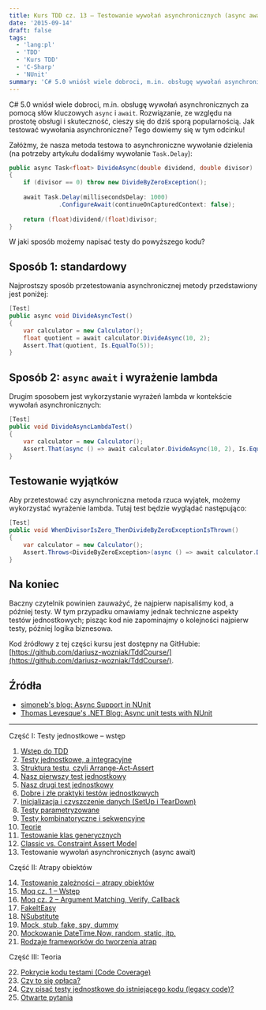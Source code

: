 ```yaml
---
title: Kurs TDD cz. 13 — Testowanie wywołań asynchronicznych (async await)
date: '2015-09-14'
draft: false
tags:
  - 'lang:pl'
  - 'TDD'
  - 'Kurs TDD'
  - 'C-Sharp'
  - 'NUnit'
summary: 'C# 5.0 wniósł wiele dobroci, m.in. obsługę wywołań asynchronicznych za pomocą słów kluczowych async i await. Rozwiązanie, ze względu na prostotę obsługi i skuteczność, cieszy się do dziś sporą popularnością. Jak testować wywołania asynchroniczne? Tego dowiemy się w tym odcinku!'
---
```


C# 5.0 wniósł wiele dobroci, m.in. obsługę wywołań asynchronicznych za pomocą słów kluczowych `async` i `await`. Rozwiązanie, ze względu na prostotę obsługi i skuteczność, cieszy się do dziś sporą popularnością. Jak testować wywołania asynchroniczne? Tego dowiemy się w tym odcinku!

Załóżmy, że nasza metoda testowa to asynchroniczne wywołanie dzielenia (na potrzeby artykułu dodaliśmy wywołanie `Task.Delay`): 

```csharp
public async Task<float> DivideAsync(double dividend, double divisor)
{
    if (divisor == 0) throw new DivideByZeroException();
 
    await Task.Delay(millisecondsDelay: 1000)
              .ConfigureAwait(continueOnCapturedContext: false);
 
    return (float)dividend/(float)divisor;
}
```

 W jaki sposób możemy napisać testy do powyższego kodu?

## Sposób 1: standardowy

Najprostszy sposób przetestowania asynchronicznej metody przedstawiony jest poniżej: 
```csharp
[Test]
public async void DivideAsyncTest()
{
    var calculator = new Calculator();
    float quotient = await calculator.DivideAsync(10, 2);
    Assert.That(quotient, Is.EqualTo(5));
}
```

## Sposób 2: `async` `await` i wyrażenie lambda

Drugim sposobem jest wykorzystanie wyrażeń lambda w kontekście wywołań asynchronicznych: 

```csharp
[Test]
public void DivideAsyncLambdaTest()
{
    var calculator = new Calculator();
    Assert.That(async () => await calculator.DivideAsync(10, 2), Is.EqualTo(5));
}
```
## Testowanie wyjątków

Aby przetestować czy asynchroniczna metoda rzuca wyjątek, możemy wykorzystać wyrażenie lambda. Tutaj test będzie wyglądać następująco: 

```csharp
[Test]
public void WhenDivisorIsZero_ThenDivideByZeroExceptionIsThrown()
{
    var calculator = new Calculator();
    Assert.Throws<DivideByZeroException>(async () => await calculator.DivideAsync(10, 0));
}
```

## Na koniec

Baczny czytelnik powinien zauważyć, że najpierw napisaliśmy kod, a później testy. W tym przypadku omawiamy jednak techniczne aspekty testów jednostkowych; pisząc kod nie zapominajmy o kolejności najpierw testy, później logika biznesowa.

Kod źródłowy z tej części kursu jest dostępny na GitHubie: [https://github.com/dariusz-wozniak/TddCourse/](https://github.com/dariusz-wozniak/TddCourse/).

## Źródła

*   [simoneb's blog: Async Support in NUnit](http://simoneb.github.io/blog/2013/01/19/async-support-in-nunit/)
*   [Thomas Levesque's .NET Blog: Async unit tests with NUnit](http://www.thomaslevesque.com/2015/02/01/async-unit-tests-with-nunit/)


----


Część I: Testy jednostkowe – wstęp

1. [Wstęp do TDD](/posts/kurs-tdd-1-wstep/)
2. [Testy jednostkowe, a integracyjne](/posts/kurs-tdd-2-testy-jednostkowe-a-testy-integracyjne/)
3. [Struktura testu, czyli Arrange-Act-Assert](/posts/kurs-tdd-3-struktura-test-czyli-arrange-act-assert)
4. [Nasz pierwszy test jednostkowy](/posts/kurs-tdd-4-nasz-pierwszy-test-jednostkowy)
5. [Nasz drugi test jednostkowy](/posts/kurs-tdd-5-nasz-drugi-test-jednostkowy)
6. [Dobre i złe praktyki testów jednostkowych](/posts/kurs-tdd-6-dobre-i-zle-praktyki-testow-jednostkowych)
7. [Inicjalizacja i czyszczenie danych (SetUp i TearDown)](/posts/kurs-tdd-7-inicjalizacja-i-czyszczenie-danych-setup-i-teardown/)
8. [Testy parametryzowane](/posts/kurs-tdd-8-testy-parametryzowane)
9. [Testy kombinatoryczne i sekwencyjne](/posts/kurs-tdd-9-testy-kombinatoryczne-i-sekwencyjne)
10. [Teorie](/posts/kurs-tdd-10-teorie)
11. [Testowanie klas generycznych](/posts/kurs-tdd-11-testowanie-klas-generycznych)
12. [Classic vs. Constraint Assert Model](/posts/kurs-tdd-12-classic-vs-constraint-assert-model)
13. Testowanie wywołań asynchronicznych (async await)


Część II: Atrapy obiektów

14. [Testowanie zależności – atrapy obiektów](/posts/kurs-tdd-14-testowanie-zaleznosci-atrapy-obiektow)
2. [Moq cz. 1 – Wstęp](/posts/kurs-tdd-15-wstep-do-moq)
3. [Moq cz. 2 – Argument Matching, Verify, Callback](/posts/kurs-tdd-16-zaawansowane-techniki-moq-argument-matching-verify-callback)
4. [FakeItEasy](/posts/kurs-tdd-17-fakeiteasy)
5. [NSubstitute](/posts/kurs-tdd-18-nsubstitute)
6. [Mock, stub, fake, spy, dummy](/posts/kurs-tdd-19-mock-stub-fake-spy-dummy)
7. [Mockowanie DateTime.Now, random, static, itp.](/posts/kurs-tdd-20-mockowanie-datetime-now-random-static-itp)
8. [Rodzaje frameworków do tworzenia atrap](/posts/kurs-tdd-21-rodzaje-frameworkow-do-tworzenia-atrap/)

Część III: Teoria

22. [Pokrycie kodu testami (Code Coverage)](/posts/kurs-tdd-22-pokrycie-kodu-testami-code-coverage/)
1. [Czy to się opłaca?](/posts/kurs-tdd-23-czy-to-sie-oplaca/)
1. [Czy pisać testy jednostkowe do istniejącego kodu (legacy code)?](/posts/kurs-tdd-24-czy-pisac-testy-jednostkowe-do-istniejacego-kodu-legacy-code/)
1. [Otwarte pytania](/posts/kurs-tdd-25-otwarte-pytania/)
